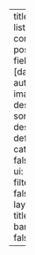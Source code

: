 ---
title: "Blog"
listing:
  contents: posts
  fields: [date, title, author, image, description]
  sort: "date desc"
  type: default
  categories: false
  sort-ui: false
  filter-ui: false
page-layout: full
title-block-banner: false

---